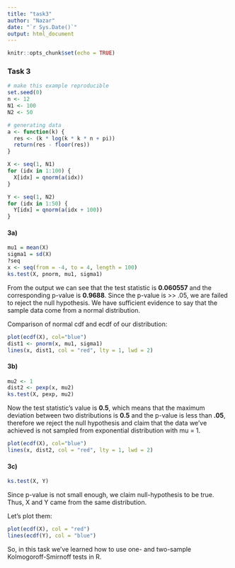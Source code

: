 ---
title: "task3"
author: "Nazar"
date: "`r Sys.Date()`"
output: html_document
---

```{r setup, include=FALSE}
knitr::opts_chunk$set(echo = TRUE)
```

### Task 3

```{r}
# make this example reproducible
set.seed(0)
n <- 12
N1 <- 100
N2 <- 50

# generating data
a <- function(k) {
  res <- (k * log(k * k * n + pi))
  return(res - floor(res))
}

X <- seq(1, N1)
for (idx in 1:100) {
  X[idx] = qnorm(a(idx))
}

Y <- seq(1, N2)
for (idx in 1:50) {
  Y[idx] = qnorm(a(idx + 100))
}

```

#### 3a)

```{r}
mu1 = mean(X)
sigma1 = sd(X)
?seq
x <- seq(from = -4, to = 4, length = 100)
ks.test(X, pnorm, mu1, sigma1)
```

From the output we can see that the test statistic is **0.060557** and the corresponding p-value is **0.9688**. Since the p-value is \>\> .05, we are failed to reject the null hypothesis. We have sufficient evidence to say that the sample data come from a normal distribution.

Comparison of normal cdf and ecdf of our distribution:

```{r}
plot(ecdf(X), col="blue")
dist1 <- pnorm(x, mu1, sigma1)
lines(x, dist1, col = "red", lty = 1, lwd = 2)
```

#### 3b)

```{r}
mu2 <- 1
dist2 <- pexp(x, mu2)
ks.test(X, pexp, mu2)
```

Now the test statistic's value is **0.5**, which means that the maximum deviation between two distributions is **0.5** and the p-value is less than **.05**, therefore we reject the null hypothesis and claim that the data we've achieved is not sampled from exponential distribution with mu = 1.

```{r}
plot(ecdf(X), col="blue")
lines(x, dist2, col = "red", lty = 1, lwd = 2)
```

#### 3c)

```{r}
ks.test(X, Y)
```

Since p-value is not small enough, we claim null-hypothesis to be true. Thus, X and Y came from the same distribution.

Let's plot them:

```{r}
plot(ecdf(X), col = "red")
lines(ecdf(Y), col = "blue")
```

So, in this task we've learned how to use one- and two-sample Kolmogoroff-Smirnoff tests in R. 
